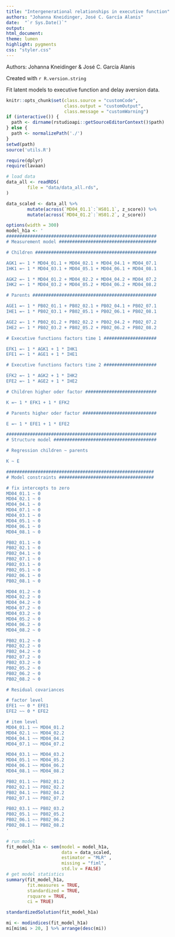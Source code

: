 ```yaml
---
title: "Intergenerational relationships in executive function"
authors: "Johanna Kneidinger, José C. García Alanis"
date:  "`r Sys.Date()`"
output:
html_document:
theme: lumen
highlight: pygments
css: "styler.css"
---
```


Authors: Johanna Kneidinger & José C. García Alanis

Created with `r R.version.string`

Fit latent models to executive function and delay aversion data.

```r
knitr::opts_chunk$set(class.source = "customCode",
                      class.output = "customOutput",
                      class.message = "customWarning")
if (interactive()) {
  path <- dirname(rstudioapi::getSourceEditorContext()$path)
} else {
  path <- normalizePath('./')
}
setwd(path)
source('utils.R')

require(dplyr)
require(lavaan)
```
```r
# load data
data_all <- readRDS(
        file = "data/data_all.rds",
)
```

```r
data_scaled <- data_all %>%
        mutate(across(`MD04_01.1`:`HS01.1`, z_score)) %>%
        mutate(across(`MD04_01.2`:`HS01.2`, z_score))
```

```r
options(width = 300)
model_h1a <- '
#########################################################
# Measurement model #####################################

# Children ##############################################

AGK1 =~ 1 * MD04_01.1 + MD04_02.1 + MD04_04.1 + MD04_07.1
IHK1 =~ 1 * MD04_03.1 + MD04_05.1 + MD04_06.1 + MD04_08.1

AGK2 =~ 1 * MD04_01.2 + MD04_02.2 + MD04_04.2 + MD04_07.2
IHK2 =~ 1 * MD04_03.2 + MD04_05.2 + MD04_06.2 + MD04_08.2

# Parents ###############################################

AGE1 =~ 1 * PB02_01.1 + PB02_02.1 + PB02_04.1 + PB02_07.1
IHE1 =~ 1 * PB02_03.1 + PB02_05.1 + PB02_06.1 + PB02_08.1

AGE2 =~ 1 * PB02_01.2 + PB02_02.2 + PB02_04.2 + PB02_07.2
IHE2 =~ 1 * PB02_03.2 + PB02_05.2 + PB02_06.2 + PB02_08.2

# Executive functions factors time 1 ####################

EFK1 =~ 1 * AGK1 + 1 * IHK1
EFE1 =~ 1 * AGE1 + 1 * IHE1

# Executive functions factors time 2 ####################

EFK2 =~ 1 * AGK2 + 1 * IHK2
EFE2 =~ 1 * AGE2 + 1 * IHE2

# Children higher oder factor ###########################

K =~ 1 * EFK1 + 1 * EFK2

# Parents higher oder factor ############################

E =~ 1 * EFE1 + 1 * EFE2

#########################################################
# Structure model #######################################

# Regression children ~ parents

K ~ E

########################################################
# Model constraints ####################################

# fix intercepts to zero
MD04_01.1 ~ 0
MD04_02.1 ~ 0
MD04_04.1 ~ 0
MD04_07.1 ~ 0
MD04_03.1 ~ 0
MD04_05.1 ~ 0
MD04_06.1 ~ 0
MD04_08.1 ~ 0

PB02_01.1 ~ 0
PB02_02.1 ~ 0
PB02_04.1 ~ 0
PB02_07.1 ~ 0
PB02_03.1 ~ 0
PB02_05.1 ~ 0
PB02_06.1 ~ 0
PB02_08.1 ~ 0

MD04_01.2 ~ 0
MD04_02.2 ~ 0
MD04_04.2 ~ 0
MD04_07.2 ~ 0
MD04_03.2 ~ 0
MD04_05.2 ~ 0
MD04_06.2 ~ 0
MD04_08.2 ~ 0

PB02_01.2 ~ 0
PB02_02.2 ~ 0
PB02_04.2 ~ 0
PB02_07.2 ~ 0
PB02_03.2 ~ 0
PB02_05.2 ~ 0
PB02_06.2 ~ 0
PB02_08.2 ~ 0

# Residual covariances

# factor level
EFE1 ~~ 0 * EFE1
EFE2 ~~ 0 * EFE2

# item level
MD04_01.1 ~~ MD04_01.2
MD04_02.1 ~~ MD04_02.2
MD04_04.1 ~~ MD04_04.2
MD04_07.1 ~~ MD04_07.2

MD04_03.1 ~~ MD04_03.2
MD04_05.1 ~~ MD04_05.2
MD04_06.1 ~~ MD04_06.2
MD04_08.1 ~~ MD04_08.2

PB02_01.1 ~~ PB02_01.2
PB02_02.1 ~~ PB02_02.2
PB02_04.1 ~~ PB02_04.2
PB02_07.1 ~~ PB02_07.2

PB02_03.1 ~~ PB02_03.2
PB02_05.1 ~~ PB02_05.2
PB02_06.1 ~~ PB02_06.2
PB02_08.1 ~~ PB02_08.2
'

# run model
fit_model_h1a <- sem(model = model_h1a,
                     data = data_scaled,
                     estimator = "MLR" ,
                     missing = "fiml",
                     std.lv = FALSE)
# get model statistics
summary(fit_model_h1a,
        fit.measures = TRUE,
        standardized = TRUE,
        rsquare = TRUE,
        ci = TRUE)
```

```r
standardizedSolution(fit_model_h1a)
```

```r
mi <- modindices(fit_model_h1a)
mi[mi$mi > 20, ] %>% arrange(desc(mi))
```
